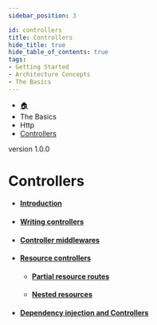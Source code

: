 ```yaml
---
sidebar_position: 3

id: controllers
title: Controllers
hide_title: true
hide_table_of_contents: true
tags:
- Getting Started
- Architecture Concepts
- The Basics
---
```


<nav aria-label="breadcrumbs">
    <ul class="breadcrumbs">
        <li class="breadcrumbs__item">
            <a class="breadcrumbs__link" href="/">🏠</a>
        </li>
        <li class="breadcrumbs__item">
            <a class="breadcrumbs__link">The Basics</a>
        </li>
        <li class="breadcrumbs__item">
            <a class="breadcrumbs__link">Http</a>
        </li>
        <li class="breadcrumbs__item">
            <a class="breadcrumbs__link" href="/docs/the-basics/http/controllers">Controllers</a>
        </li>
    </ul>
</nav>

<span class="badge badge--secondary margin-top-bot">version 1.0.0</span>

# Controllers

- #### [Introduction](#id-introduction)
- #### [Writing controllers](#id-writing-controllers)
- #### [Controller middlewares](#id-controller-middlewares)
- #### [Resource controllers](#id-resource-controllers)
    - #### [Partial resource routes](#id-partial-resource-routes)
    - #### [Nested resources](#id-nested-resources)
- #### [Dependency injection and Controllers](#id-dependency-injection-and-controllers)
